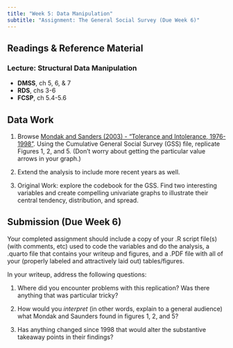 ```yaml
---
title: "Week 5: Data Manipulation"
subtitle: "Assignment: The General Social Survey (Due Week 6)"
---
```


## Readings & Reference Material
### Lecture: Structural Data Manipulation

- **DMSS**, ch 5, 6, & 7
- **RDS**, chs 3-6
- **FCSP**, ch 5.4-5.6

## Data Work
1. Browse [Mondak and Sanders (2003) - “Tolerance and Intolerance, 1976-1998”](https://www.jstor.org/stable/3186111).  Using the Cumulative General Social Survey (GSS) file, replicate Figures 1, 2, and 5. (Don’t worry about getting the particular value arrows in your graph.) 

2. Extend the analysis to include more recent years as well. 

2. Original Work: explore the codebook for the GSS.  Find two interesting variables and create compelling univariate graphs to illustrate their central tendency, distribution, and spread.

## Submission (Due Week 6)

Your completed assignment should include a copy of your .R script file(s) (with comments, etc) used to code the variables and do the analysis, a .quarto file that contains your writeup and figures, and a .PDF file with all of your (properly labeled and attractively laid out) tables/figures.

In your writeup, address the following questions:

1. Where did you encounter problems with this replication?  Was there anything that was particular tricky?

2. How would you *interpret* (in other words, explain to a general audience) what Mondak and Saunders found in figures 1, 2, and 5?  

3. Has anything changed since 1998 that would alter the substantive takeaway points in their findings?